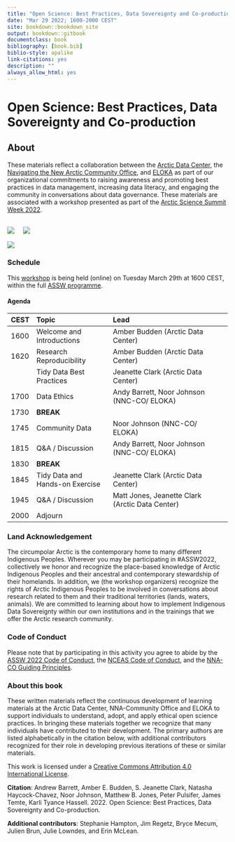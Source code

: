 ```yaml
--- 
title: "Open Science: Best Practices, Data Sovereignty and Co-production"
date: "Mar 29 2022; 1600-2000 CEST"
site: bookdown::bookdown_site
output: bookdown::gitbook
documentclass: book
bibliography: [book.bib]
biblio-style: apalike
link-citations: yes
description: ""
always_allow_html: yes
---
```


# Open Science: Best Practices, Data Sovereignty and Co-production {-#reproducible-research-techniques-for-synthesis}

## About {-}

These materials reflect a collaboration between the [Arctic Data Center](https://arcticdata.io), the [Navigating the New Arctic Community Office](https://nna-co.org), and [ELOKA](https://eloka-arctic.org) as part of our organizational commitments to raising awareness and promoting best practices in data management, increasing data literacy, and engaging the community in conversations about data governance. These materials are associated with a workshop presented as part of the [Arctic Science Summit Week 2022](https://www.assw.info).
<br><br>

![](images/arctic-data-center.png)&nbsp;&nbsp;&nbsp;&nbsp;&nbsp;![](images/nna_alpha_logo_0.png)

![](images/eloka_logo_updated_0.png)

### Schedule {-}

This [workshop](https://assw.info/sessions/open-science-best-practices-data-sovereignty-and-co-production) is being held (online) on Tuesday March 29th at 1600 CEST, within the full [ASSW programme](https://assw.info/programme/assw-2022-full-programme). 

#### Agenda {-}

|CEST|Topic|Lead|
|:-|:------|:----------|
|1600|Welcome and Introductions|Amber Budden (Arctic Data Center)
|1620|Research Reproducibility|Amber Budden (Arctic Data Center)
||Tidy Data Best Practices|Jeanette Clark (Arctic Data Center)
|1700|Data Ethics|Andy Barrett, Noor Johnson (NNC-CO/ ELOKA)
|1730|**BREAK**|
|1745|Community Data|Noor Johnson (NNC-CO/ ELOKA)
|1815|Q&A / Discussion|Andy Barrett, Noor Johnson (NNC-CO/ ELOKA)
|1830|**BREAK**|
|1845|Tidy Data and Hands-on Exercise|Jeanette Clark (Arctic Data Center)
|1945|Q&A / Discussion|Matt Jones, Jeanette Clark  (Arctic Data Center)
|2000|Adjourn|


### Land Acknowledgement {-}
The circumpolar Arctic is the contemporary home to many different Indigenous Peoples. Wherever you may be participating in #ASSW2022, collectively we honor and recognize the place-based knowledge of Arctic Indigenous Peoples and their ancestral and contemporary stewardship of their homelands. In addition, we (the workshop organizers) recognize the rights of Arctic Indigenous Peoples to be involved in conversations about research related to them and their traditional territories (lands, waters, animals). We are committed to learning about how to implement Indigenous Data Sovereignty within our own institutions and in the trainings that we offer the Arctic research community.

### Code of Conduct {-}
Please note that by participating in this activity you agree to abide by the [ASSW 2022 Code of Conduct](https://www.assw.info/programme/assw-code-of-conduct),  the [NCEAS Code of Conduct](https://www.nceas.ucsb.edu/sites/default/files/2021-11/NCEAS_Code-of-Conduct_Nov2021_0.pdf), and the [NNA-CO Guiding Principles](https://nna-co.org/guiding-principles). 


### About this book {-}

These written materials reflect the continuous development of learning materials at the Arctic Data Center, NNA-Community Office and ELOKA to support individuals to understand, adopt, and apply ethical open science practices. In bringing these materials together we recognize that many individuals have contributed to their development. The primary authors are listed alphabetically in the citation below, with additional contributors recognized for their role in developing previous iterations of these or similar materials.

This work is licensed under a [Creative Commons Attribution 4.0 International License](http://creativecommons.org/licenses/by/4.0/).

**Citation**: Andrew Barrett, Amber E. Budden, S. Jeanette Clark, Natasha Haycock-Chavez, Noor Johnson, Matthew B. Jones, Peter Pulsifer, James Temte, Karli Tyance Hassell. 2022. Open Science: Best Practices, Data Sovereignty and Co-production.

**Additional contributors**: Stephanie Hampton, Jim Regetz, Bryce Mecum, Julien Brun, Julie Lowndes, and Erin McLean.
